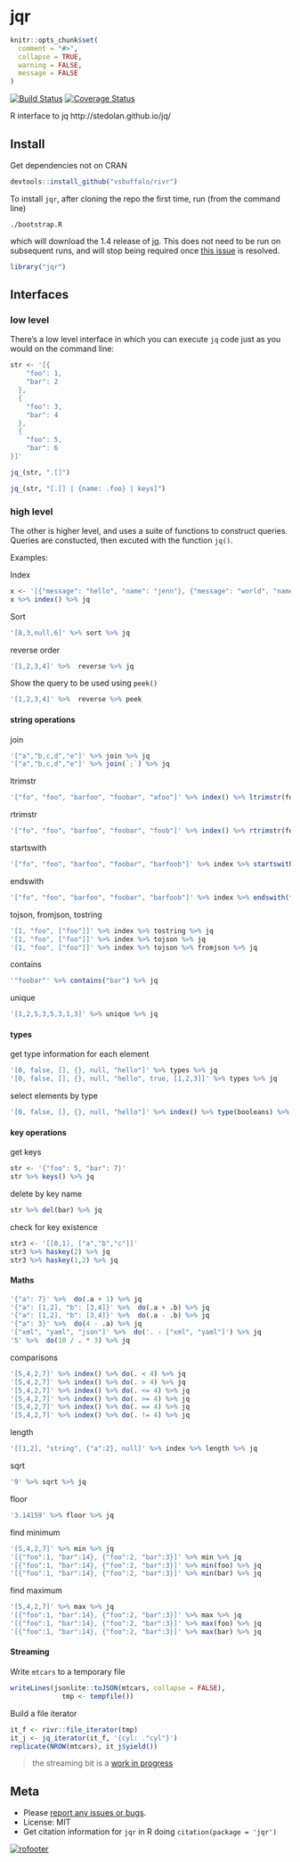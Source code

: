 jqr
=======

```r
knitr::opts_chunk$set(
  comment = "#>",
  collapse = TRUE,
  warning = FALSE, 
  message = FALSE
)
```

[![Build Status](https://travis-ci.org/ropensci/jqr.png?branch=master)](https://travis-ci.org/ropensci/jqr)
[![Coverage Status](https://coveralls.io/repos/ropensci/jqr/badge.svg?branch=master)](https://coveralls.io/r/ropensci/jqr?branch=master)

R interface to jq http://stedolan.github.io/jq/

## Install

Get dependencies not on CRAN

```r
devtools::install_github("vsbuffalo/rivr")
```

To install `jqr`, after cloning the repo the first time, run (from the command line)

```
./bootstrap.R
```

which will download the 1.4 release of [jq](http://stedolan.github.io/jq/).  This does not need to be run on subsequent runs, and will stop being required once [this issue](https://github.com/ropensci/jqr/issues/1) is resolved.

```r
library("jqr")
```

## Interfaces

### low level

There's a low level interface in which you can execute `jq` code just as you would on the command line:

```r
str <- '[{
    "foo": 1,
    "bar": 2
  },
  {
    "foo": 3,
    "bar": 4
  },
  {
    "foo": 5,
    "bar": 6
}]'
```

```r
jq_(str, ".[]")
```

```r
jq_(str, "[.[] | {name: .foo} | keys]")
```

### high level 

The other is higher level, and uses a suite of functions to construct queries. Queries are constucted, then excuted with the function `jq()`. 

Examples:

Index

```r
x <- '[{"message": "hello", "name": "jenn"}, {"message": "world", "name": "beth"}]'
x %>% index() %>% jq
```

Sort

```r
'[8,3,null,6]' %>% sort %>% jq
```

reverse order

```r
'[1,2,3,4]' %>%  reverse %>% jq
```

Show the query to be used using `peek()`

```r
'[1,2,3,4]' %>%  reverse %>% peek
```

#### string operations

join

```r
'["a","b,c,d","e"]' %>% join %>% jq
'["a","b,c,d","e"]' %>% join(`;`) %>% jq
```

ltrimstr

```r
'["fo", "foo", "barfoo", "foobar", "afoo"]' %>% index() %>% ltrimstr(foo) %>% jq
```

rtrimstr

```r
'["fo", "foo", "barfoo", "foobar", "foob"]' %>% index() %>% rtrimstr(foo) %>% jq
```

startswith

```r
'["fo", "foo", "barfoo", "foobar", "barfoob"]' %>% index %>% startswith(foo) %>% jq
```

endswith

```r
'["fo", "foo", "barfoo", "foobar", "barfoob"]' %>% index %>% endswith(foo) %>% jq
```

tojson, fromjson, tostring

```r
'[1, "foo", ["foo"]]' %>% index %>% tostring %>% jq
'[1, "foo", ["foo"]]' %>% index %>% tojson %>% jq
'[1, "foo", ["foo"]]' %>% index %>% tojson %>% fromjson %>% jq
```

contains

```r
'"foobar"' %>% contains("bar") %>% jq
```

unique

```r
'[1,2,5,3,5,3,1,3]' %>% unique %>% jq
```

#### types

get type information for each element

```r
'[0, false, [], {}, null, "hello"]' %>% types %>% jq
'[0, false, [], {}, null, "hello", true, [1,2,3]]' %>% types %>% jq
```

select elements by type

```r
'[0, false, [], {}, null, "hello"]' %>% index() %>% type(booleans) %>% jq
```

#### key operations

get keys

```r
str <- '{"foo": 5, "bar": 7}'
str %>% keys() %>% jq
```

delete by key name

```r
str %>% del(bar) %>% jq
```

check for key existence

```r
str3 <- '[[0,1], ["a","b","c"]]'
str3 %>% haskey(2) %>% jq
str3 %>% haskey(1,2) %>% jq
```

#### Maths

```r
'{"a": 7}' %>%  do(.a + 1) %>% jq
'{"a": [1,2], "b": [3,4]}' %>%  do(.a + .b) %>% jq
'{"a": [1,2], "b": [3,4]}' %>%  do(.a - .b) %>% jq
'{"a": 3}' %>%  do(4 - .a) %>% jq
'["xml", "yaml", "json"]' %>%  do('. - ["xml", "yaml"]') %>% jq
'5' %>%  do(10 / . * 3) %>% jq
```

comparisons

```r
'[5,4,2,7]' %>% index() %>% do(. < 4) %>% jq
'[5,4,2,7]' %>% index() %>% do(. > 4) %>% jq
'[5,4,2,7]' %>% index() %>% do(. <= 4) %>% jq
'[5,4,2,7]' %>% index() %>% do(. >= 4) %>% jq
'[5,4,2,7]' %>% index() %>% do(. == 4) %>% jq
'[5,4,2,7]' %>% index() %>% do(. != 4) %>% jq
```

length

```r
'[[1,2], "string", {"a":2}, null]' %>% index %>% length %>% jq
```

sqrt

```r
'9' %>% sqrt %>% jq
```

floor

```r
'3.14159' %>% floor %>% jq
```

find minimum

```r
'[5,4,2,7]' %>% min %>% jq
'[{"foo":1, "bar":14}, {"foo":2, "bar":3}]' %>% min %>% jq
'[{"foo":1, "bar":14}, {"foo":2, "bar":3}]' %>% min(foo) %>% jq
'[{"foo":1, "bar":14}, {"foo":2, "bar":3}]' %>% min(bar) %>% jq
```

find maximum

```r
'[5,4,2,7]' %>% max %>% jq
'[{"foo":1, "bar":14}, {"foo":2, "bar":3}]' %>% max %>% jq
'[{"foo":1, "bar":14}, {"foo":2, "bar":3}]' %>% max(foo) %>% jq
'[{"foo":1, "bar":14}, {"foo":2, "bar":3}]' %>% max(bar) %>% jq
```

#### Streaming

Write `mtcars` to a temporary file

```r
writeLines(jsonlite::toJSON(mtcars, collapse = FALSE),
             tmp <- tempfile())
```

Build a file iterator

```r
it_f <- rivr::file_iterator(tmp)
it_j <- jq_iterator(it_f, '{cyl: ."cyl"}')
replicate(NROW(mtcars), it_j$yield())
```

> the streaming bit is a [work in progress](https://github.com/ropensci/jqr/issues/8)

## Meta

* Please [report any issues or bugs](https://github.com/ropensci/jqr/issues).
* License: MIT
* Get citation information for `jqr` in R doing `citation(package = 'jqr')`

[![rofooter](http://ropensci.org/public_images/github_footer.png)](http://ropensci.org)
